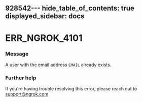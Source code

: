 928542---
hide_table_of_contents: true
displayed_sidebar: docs
---


# ERR_NGROK_4101

### Message

A user with the email address `EMAIL` already exists.

<ErrorDetails error="err_ngrok_4101" />

### Further help

If you're having trouble resolving this error, please reach out to [support@ngrok.com](mailto:support@ngrok.com?subject=Help%20with%20ERR_NGROK_4101)
